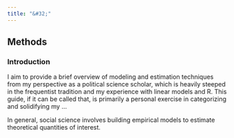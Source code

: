 ```yaml
---
title: "&#32;"
---
```

<section>
  <h1> Methods </h1>
    <h3> Introduction </h3>
    <p> I aim to provide a brief overview of modeling and estimation techniques from my perspective as a political science scholar, which is heavily steeped in the frequentist tradition and my experience with linear models and R. This guide, if it can be called that, is primarily a personal exercise in categorizing and solidifying my ... </p>
    <p> In general, social science involves building empirical models to estimate theoretical quantities of interest. <p>
</section>


